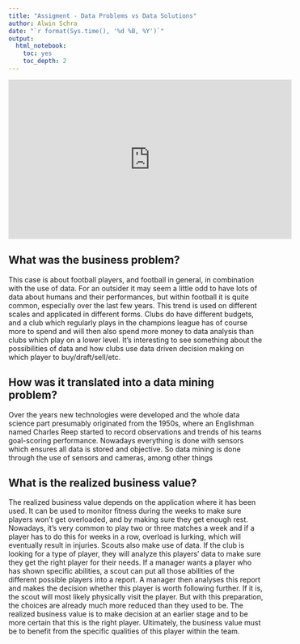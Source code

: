 ```yaml
---
title: "Assigment - Data Problems vs Data Solutions"
author: Alwin Schra
date: "`r format(Sys.time(), '%d %B, %Y')`"
output:
  html_notebook:
    toc: yes
    toc_depth: 2
---
```


<iframe width="560" height="315" src="https://www.youtube.com/embed/lLcXH_4rwr4" title="YouTube video player" frameborder="0" allow="accelerometer; autoplay; clipboard-write; encrypted-media; gyroscope; picture-in-picture" allowfullscreen data-external="1"></iframe>


## What was the business problem?

This case is about football players, and football in general, in combination with the use of data. For an outsider it may seem a little odd to have lots of data about humans and their performances, but within football it is quite common, especially over the last few years. This trend is used on different scales and applicated in different forms. Clubs do have different budgets, and a club which regularly plays in the champions league has of course more to spend and will then also spend more money to data analysis than clubs which play on a lower level.
It’s interesting to see something about the possibilities of data and how clubs use data driven decision making on which player to buy/draft/sell/etc.

## How was it translated into a data mining problem?

Over the years new technologies were developed and the whole data science part presumably originated from the 1950s, where an Englishman named Charles Reep started to record observations and trends of his teams goal-scoring performance. 
Nowadays everything is done with sensors which ensures all data is stored and objective. 
So data mining is done through the use of sensors and cameras, among other things 

## What is the realized business value?

The realized business value depends on the application where it has been used. 
It can be used to monitor fitness during the weeks to make sure players won’t get overloaded, and by making sure they get enough rest. 
Nowadays, it’s very common to play two or three matches a week and if a player has to do this for weeks in a row, overload is lurking, which will eventually result in injuries. 
Scouts also make use of data. 
If the club is looking for a type of player, they will analyze this players’ data to make sure they get the right player for their needs. 
If a manager wants a player who has shown specific abilities, a scout can put all those abilities of the different possible players into a report. 
A manager then analyses this report and makes the decision whether this player is worth following further. 
If it is, the scout will most likely physically visit the player. 
But with this preparation, the choices are already much more reduced than they used to be. 
The realized business value is to make decision at an earlier stage and to be more certain that this is the right player. 
Ultimately, the business value must be to benefit from the specific qualities of this player within the team.  

